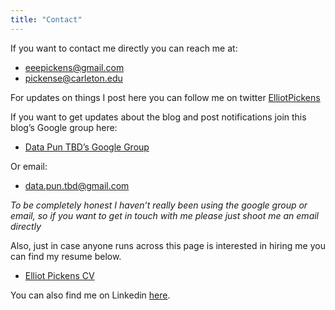 ```yaml
---
title: "Contact"
---
```


If you want to contact me directly you can reach me at:

+ [eeepickens@gmail.com](mailto:eeepickens@gmail.com)
+ [pickense@carleton.edu](mailto:pickense@carleton.edu)

For updates on things I post here you can follow me on twitter [ElliotPickens](https://twitter.com/ElliotPickens)

If you want to get updates about the blog and post notifications join this blog's Google group here:

+ [Data Pun TBD's Google Group](http://groups.google.com/group/data-pun-tbd)

Or email:

+ [data.pun.tbd@gmail.com](mailto:data.pun.tbd@gmail.com)

*To be completely honest I haven't really been using the google group or email, so if you want to get in touch with me please just shoot me an email directly*

Also, just in case anyone runs across this page is interested in hiring me you can find my resume below. 

+ <h><a href="ep_cv.pdf">Elliot Pickens CV</a></h>

You can also find me on Linkedin [here](https://www.linkedin.com/in/elliot-pickens-21502b142/). 
